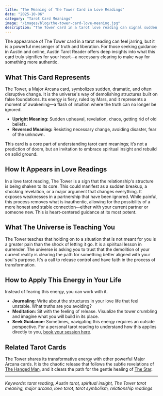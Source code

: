 ```yaml
---
title: "The Meaning of The Tower Card in Love Readings"
date: "2025-10-06"
category: "Tarot Card Meanings"
image: "/images/blog/the-tower-card-love-meaning.jpg"
description: "The Tower card in a tarot love reading can signal sudden, dramatic change. Discover its true spiritual meaning for relationships and transformation with Austin Tarot Reader."
---
```


The appearance of The Tower card in a tarot reading can feel jarring, but it is a powerful messenger of truth and liberation. For those seeking guidance in Austin and online, Austin Tarot Reader offers deep insights into what this card truly signifies for your heart—a necessary clearing to make way for something more authentic.

## What This Card Represents

The Tower, a Major Arcana card, symbolizes sudden, dramatic, and often disruptive change. It is the universe's way of demolishing structures built on false foundations. Its energy is fiery, ruled by Mars, and it represents a moment of awakening—a flash of intuition where the truth can no longer be ignored.

- **Upright Meaning:** Sudden upheaval, revelation, chaos, getting rid of old beliefs.
- **Reversed Meaning:** Resisting necessary change, avoiding disaster, fear of the unknown.

This card is a core part of understanding tarot card meanings; it’s not a prediction of doom, but an invitation to embrace spiritual insight and rebuild on solid ground.

## How It Appears in Love Readings

In a love tarot reading, The Tower is a sign that the relationship's structure is being shaken to its core. This could manifest as a sudden breakup, a shocking revelation, or a major argument that changes everything. It exposes weaknesses in a partnership that have been ignored. While painful, this process removes what is inauthentic, allowing for the possibility of a more honest and stable connection—either with your current partner or someone new. This is heart-centered guidance at its most potent.

## What The Universe is Teaching You

The Tower teaches that holding on to a situation that is not meant for you is a greater pain than the shock of letting it go. It is a spiritual lesson in surrender. The universe is asking you to trust that the demolition of your current reality is clearing the path for something better aligned with your soul's purpose. It's a call to release control and have faith in the process of transformation.

## How to Apply This Energy in Your Life

Instead of fearing this energy, you can work with it. 
- **Journaling:** Write about the structures in your love life that feel unstable. What truths are you avoiding?
- **Meditation:** Sit with the feeling of release. Visualize the tower crumbling and imagine what you will build in its place.
- **Seek Guidance:** Sometimes, navigating this energy requires an outside perspective. For a personal tarot reading to understand how this applies directly to you, [book your session here](/services).

## Related Tarot Cards

The Tower shares its transformative energy with other powerful Major Arcana cards. It is the chaotic release that follows the subtle revelations of [The Hanged Man](/blog/placeholder-hanged-man), and it clears the path for the gentle healing of [The Star](/blog/placeholder-the-star).

---
*Keywords: tarot reading, Austin tarot, spiritual insight, The Tower tarot meaning, major arcana, love tarot, tarot symbolism, relationship readings*